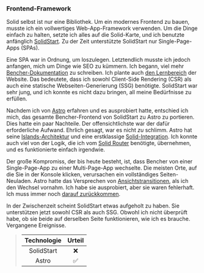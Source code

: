 ### Frontend-Framework

Solid selbst ist nur eine Bibliothek.
Um ein modernes Frontend zu bauen,
musste ich ein vollwertiges Web-App-Framework verwenden.
Um die Dinge einfach zu halten, setzte ich alles auf die Solid-Karte,
und ich benutzte anfänglich [SolidStart][solid start github].
Zu der Zeit unterstützte SolidStart nur Single-Page-Apps (SPAs).

Eine SPA war in Ordnung, um loszulegen.
Letztendlich musste ich jedoch anfangen, mich um Dinge wie SEO zu kümmern.
Ich begann, viel mehr [Bencher-Dokumentation][bencher docs] zu schreiben.
Ich plante auch [den Lernbereich][bencher learn] der Website.
Das bedeutete, dass ich sowohl Client-Side Rendering (CSR)
als auch eine statische Webseiten-Generierung (SSG) benötigte.
SolidStart war sehr jung, und ich konnte es nicht dazu bringen, all meine Bedürfnisse zu erfüllen.

Nachdem ich von [Astro][astro] erfahren und es ausprobiert hatte,
entschied ich mich, das gesamte Bencher-Frontend von SolidStart zu Astro zu portieren.
Dies hatte ein paar Nachteile.
Der offensichtlichste war der dafür erforderliche Aufwand.
Ehrlich gesagt, war es nicht _zu_ schlimm.
Astro hat seine [Islands-Architektur][astro islands] und
eine erstklassige [Solid-Integration][astro solid].
Ich konnte auch viel von der Logik, die ich vom [Solid Router][solid router] benötigte, übernehmen,
und es funktionierte einfach irgendwie.

Der große Kompromiss, der bis heute besteht,
ist, dass Bencher von einer Single-Page-App zu einer Multi-Page-App wechselte.
Die meisten Orte, auf die Sie in der Konsole klicken, verursachen ein vollständiges Seiten-Neuladen.
Astro hatte das Versprechen von [Ansichtstransitionen][astro view transitions],
als ich den Wechsel vornahm.
Ich habe sie ausprobiert, aber sie waren fehlerhaft.
Ich muss immer noch [darauf zurückkommen][github issue 556].

In der Zwischenzeit scheint SolidStart etwas aufgeholt zu haben.
Sie unterstützen jetzt sowohl CSR als auch SSG.
Obwohl ich nicht überprüft habe, ob sie beide auf derselben Seite funktionieren, wie ich es brauche.
Vergangene Ereignisse.

> | Technologie | Urteil  |
> | :---------: | :-----: |
> | SolidStart  |    ❌    |
> |    Astro    |    ✅    |

[solid start github]: https://github.com/solidjs/solid-start
[bencher docs]: /de/docs/
[bencher learn]: /de/learn/
[astro]: https://astro.build/
[astro islands]: https://docs.astro.build/en/concepts/islands/
[astro solid]: https://docs.astro.build/en/guides/integrations-guide/solid-js/
[solid router]: https://github.com/solidjs/solid-router
[astro view transitions]: https://docs.astro.build/en/guides/view-transitions/
[github issue 556]: https://github.com/bencherdev/bencher/issues/556
